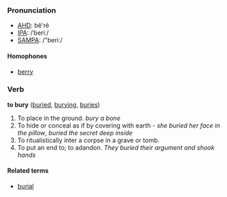 ===Pronunciation===
*[[w:AHD|AHD]]: bĕ'rē
*[[w:IPA|IPA]]: /ˈberiː/
*[[w:SAMPA|SAMPA]]: /"beriː/
====Homophones====
*[[berry]]

===Verb===
'''to bury''' ([[buried]], [[burying]], [[buries]])
#To place in the ground. ''bury a bone''
#To hide or conceal as if by covering with earth - ''she buried her face in the pillow'', ''buried the secret deep inside''
#To ritualistically inter a corpse in a grave or tomb.
#To put an end to; to adandon. ''They buried their argument and shook hands''

====Related terms====
*[[burial]]